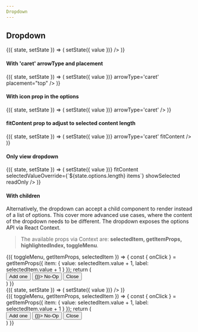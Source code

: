 ```yaml
---
Dropdown
---
```


## Dropdown

<div className="components-container -spaced -width-200">
  <State initial={{ options:
    [{ label: 'Blue', value: 'blue' },
      { label: 'Red', value: 'red' },
      { label: 'Green', value: 'green' }],
      value: { label: 'Red', value: 'red' }
    }}>
    {({ state, setState }) => (
      <Dropdown
        options={state.options}
        value={state.value}
        onChange={value => setState({ value })}
      />
    )}
  </State>
</div>

#### With 'caret' arrowType and placement

<div className="components-container -spaced -width-200">
  <State initial={{ options:
    [{ label: 'Blue', value: 'blue' },
      { label: 'Red', value: 'red' },
      { label: 'Green', value: 'green' }],
      value: { label: 'Red', value: 'red' }
    }}>
    {({ state, setState }) => (
      <Dropdown
        options={state.options}
        value={state.value}
        onChange={value => setState({ value })}
        arrowType='caret'
        placement="top"
      />
    )}
  </State>
</div>

#### With icon prop in the options

<div className="components-container -spaced -width-200">
  <State initial={{ options:
    [{ label: 'Blue', value: 'blue', icon: 'close' },
      { label: 'Red', value: 'red', icon: 'close' },
      { label: 'Green', value: 'green', icon: 'close' }],
      value: { label: 'Red', value: 'red', icon: 'close' }
    }}>
    {({ state, setState }) => (
      <Dropdown
        options={state.options}
        value={state.value}
        onChange={value => setState({ value })}
        arrowType='caret'
      />
    )}
  </State>
</div>

#### fitContent prop to adjust to selected content length

<div className="components-container -spaced">
  <State initial={{ options:
    [{ label: 'Blue', value: 'blue' },
      { label: 'Red', value: 'red' },
      { label: 'Green', value: 'green' }],
      value: { label: 'Red', value: 'red' }
    }}>
    {({ state, setState }) => (
      <Dropdown
        options={state.options}
        value={state.value}
        onChange={value => setState({ value })}
        arrowType='caret'
        fitContent
      />
    )}
  </State>
</div>

#### Only view dropdown

<div className="components-container -spaced">
  <State initial={{ options:
    [{ label: 'Blue', value: 'blue' },
      { label: 'Red', value: 'red' },
      { label: 'Green', value: 'green' }],
      value: { label: 'Red', value: 'red' }
    }}>
    {({ state, setState }) => (
      <Dropdown
        options={state.options}
        value={state.value}
        onChange={value => setState({ value })}
        fitContent
        selectedValueOverride={`${state.options.length} items`}
        showSelected
        readOnly
      />
    )}
  </State>
</div>

#### With children

Alternatively, the dropdown can accept a child component to render instead of a list of options.
This cover more advanced use cases, where the content of the dropdown needs to be different. The dropdown exposes the options API via React Context.
> The available props via Context are: **selectedItem, getItemProps, highlightedIndex, toggleMenu**.


<div className="components-container -spaced -width-200">
  <Dropdown
    initialValue={{ value: 0, label: '0' }}
  >
    <div>
      <Context.Consumer>
        {({ toggleMenu, getItemProps, selectedItem }) => {
          const { onClick } = getItemProps({
            item: {
              value: selectedItem.value + 1,
              label: selectedItem.value + 1
            }
          });
          return (
            <div>
              <Button color="charcoal" size="sm" onClick={onClick}>Add one</Button>
              <Button color="gray"  size="sm" onClick={() => {}}>
                No-Op
              </Button>
              <Button color="pink"  size="sm" onClick={toggleMenu}>
                Close
              </Button>
            </div>
          )
        }}
      </Context.Consumer>
    </div>
  </Dropdown>
</div>

<PropsTable of={Dropdown} />

<Playground>
  <div className="components-container -spaced -width-200">
    <State initial={{ options:
      [{ label: 'Blue', value: 'blue' },
        { label: 'Red', value: 'red' },
        { label: 'Green', value: 'green' }],
        value: { label: 'Red', value: 'red' }
      }}>
      {({ state, setState }) => (
        <Dropdown
          options={state.options}
          value={state.value}
          onChange={value => setState({ value })}
        />
      )}
    </State>
  </div>
  
  <div className="components-container -spaced -width-200">
    <Dropdown
      initialValue={{ value: 0, label: 0 }}
    >
      <div>
        <Context.Consumer>
          {({ toggleMenu, getItemProps, selectedItem }) => {
            const { onClick } = getItemProps({
              item: {
                value: selectedItem.value + 1,
                label: selectedItem.value + 1
              }
            });
            return (
              <div>
                <Button color="charcoal" size="sm" onClick={onClick}>Add one</Button>
                <Button color="gray"  size="sm" onClick={() => {}}>
                  No-Op
                </Button>
                <Button color="pink"  size="sm" onClick={toggleMenu}>
                  Close
                </Button>
              </div>
            )
          }}
        </Context.Consumer>
      </div>
    </Dropdown>
  </div>
</Playground>

